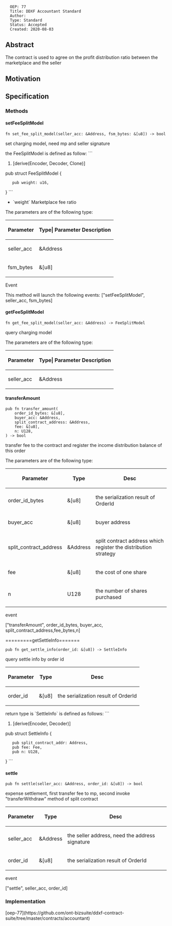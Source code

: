 <pre>
  OEP: 77
  Title: DDXF Accountant Standard
  Author:
  Type: Standard
  Status: Accepted
  Created: 2020-08-03
</pre>

==Abstract==

The contract is used to agree on the profit distribution ratio between the marketplace and the seller

==Motivation==


==Specification==

===Methods===

====setFeeSplitModel====

<pre>
fn set_fee_split_model(seller_acc: &Address, fsm_bytes: &[u8]) -> bool
</pre>

set charging model, need mp and seller signature

the FeeSplitModel is defined as follow:
```
#[derive(Encoder, Decoder, Clone)]
pub struct FeeSplitModel {
    pub weight: u16,
}
```

* `weight` Marketplace fee ratio


The parameters are of the following type:

{| class = "wikitable"
! style = "text-align:center;"| Parameter
! Type| Parameter Description
|-
| seller_acc
| &Address
| the owner of token template
|-
| fsm_bytes
| &[u8]
| the serialization result of FeeSplitModel
|}

Event

This method will launch the following events:
["setFeeSplitModel", seller_acc, fsm_bytes]


====getFeeSplitModel====

<pre>
fn get_fee_split_model(seller_acc: &Address) -> FeeSplitModel
</pre>

query charging model

The parameters are of the following type:

{| class = "wikitable"
! style = "text-align:center;"| Parameter
! Type| Parameter Description
|-
| seller_acc
| &Address
| seller address
|}


====transferAmount====

<pre>
pub fn transfer_amount(
    order_id_bytes: &[u8],
    buyer_acc: &Address,
    split_contract_address: &Address,
    fee: &[u8],
    n: U128,
) -> bool
</pre>

transfer fee to the contract and register the income distribution balance of this order

The parameters are of the following type:

{| class = "wikitable"
! style = "text-align:center;"| Parameter
! Type
! Desc
|-
| order_id_bytes
| &[u8]
| the serialization result of OrderId
|-
| buyer_acc
| &[u8]
| buyer address
|-
| split_contract_address
| &Address
| split contract address which register the distribution strategy
|-
| fee
| &[u8]
| the cost of one share
|-
| n
| U128
| the number of shares purchased
|}

event

["transferAmount", order_id_bytes, buyer_acc, split_contract_address,fee_bytes,n]

=========getSettleInfo=======

<pre>
pub fn get_settle_info(order_id: &[u8]) -> SettleInfo
</pre>

query settle info by order id

{| class = "wikitable"
! style = "text-align:center;"| Parameter
! Type
! Desc
|-
| order_id
| &[u8]
| the serialization result of OrderId
|}

return type is `SettleInfo` is defined as follows:
```
#[derive(Encoder, Decoder)]
pub struct SettleInfo {
    pub split_contract_addr: Address,
    pub fee: Fee,
    pub n: U128,
}
```

====settle====

<pre>
pub fn settle(seller_acc: &Address, order_id: &[u8]) -> bool
</pre>

expense settlement, first transfer fee to mp, second invoke "transferWithdraw" method of split contract

{| class = "wikitable"
! style = "text-align:center;"| Parameter
! Type
! Desc
|-
| seller_acc
| &Address
| the seller address, need the address signature
|-
| order_id
| &[u8]
| the serialization result of OrderId
|}


event

["settle", seller_acc, order_id]


===Implementation===

[oep-77](https://github.com/ont-bizsuite/ddxf-contract-suite/tree/master/contracts/accountant)